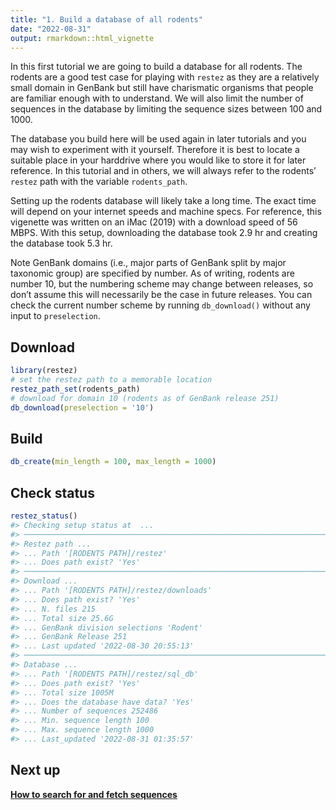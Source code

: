 ```yaml
---
title: "1. Build a database of all rodents"
date: "2022-08-31"
output: rmarkdown::html_vignette
---
```




In this first tutorial we are going to build a database for all rodents. The rodents are a good test case for playing with `restez` as they are a relatively small domain in GenBank but still have charismatic organisms that people are familiar enough with to understand. We will also limit the number of sequences in the database by limiting the sequence sizes between 100 and 1000.

The database you build here will be used again in later tutorials and you may wish to experiment with it yourself. Therefore it is best to locate a suitable place in your harddrive where you would like to store it for later reference. In this tutorial and in others, we will always refer to the rodents' `restez` path with the variable `rodents_path`.

Setting up the rodents database will likely take a long time. The exact time will depend on your internet speeds and machine specs. For reference, this vigenette was written on an iMac (2019) with a download speed of 56 MBPS. With this setup, downloading the database took 2.9 hr and creating the database took 5.3 hr.

Note GenBank domains (i.e., major parts of GenBank split by major taxonomic group) are specified by number. As of writing, rodents are number 10, but the numbering scheme may change between releases, so don't assume this will necessarily be the case in future releases. You can check the current number scheme by running `db_download()` without any input to `preselection`.

## Download



```r
library(restez)
# set the restez path to a memorable location
restez_path_set(rodents_path)
# download for domain 10 (rodents as of GenBank release 251)
db_download(preselection = '10')
```

## Build

```r
db_create(min_length = 100, max_length = 1000)
```

## Check status

```r
restez_status()
#> Checking setup status at  ...
#> ──────────────────────────────────────────────────────────────────────────────────────────────────────────────────────────────────────────────────────────────────────────────────────────────────────────────────────────────────────────────────────────────
#> Restez path ...
#> ... Path '[RODENTS PATH]/restez'
#> ... Does path exist? 'Yes'
#> ──────────────────────────────────────────────────────────────────────────────────────────────────────────────────────────────────────────────────────────────────────────────────────────────────────────────────────────────────────────────────────────────
#> Download ...
#> ... Path '[RODENTS PATH]/restez/downloads'
#> ... Does path exist? 'Yes'
#> ... N. files 215
#> ... Total size 25.6G
#> ... GenBank division selections 'Rodent'
#> ... GenBank Release 251
#> ... Last updated '2022-08-30 20:55:13'
#> ──────────────────────────────────────────────────────────────────────────────────────────────────────────────────────────────────────────────────────────────────────────────────────────────────────────────────────────────────────────────────────────────
#> Database ...
#> ... Path '[RODENTS PATH]/restez/sql_db'
#> ... Does path exist? 'Yes'
#> ... Total size 1005M
#> ... Does the database have data? 'Yes'
#> ... Number of sequences 252486
#> ... Min. sequence length 100
#> ... Max. sequence length 1000
#> ... Last_updated '2022-08-31 01:35:57'
```

## Next up

**[How to search for and fetch sequences](https://docs.ropensci.org/restez/articles/2_search_and_fetch.html)**
